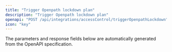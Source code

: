```yaml
---
title: "Trigger Openpath lockdown plan"
description: "Trigger Openpath lockdown plan"
openapi: "POST /api/integrations/accessControl/triggerOpenpathLockdown"
icon: "key"
---
```


<Note>
The parameters and response fields below are automatically generated from the OpenAPI specification.
</Note>
